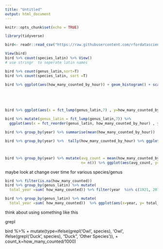 ```yaml
---
title: "Untitled"
output: html_document
---
```


```r
knitr::opts_chunk$set(echo = TRUE)
```

```r
library(tidyverse)

bird<- readr::read_csv("https://raw.githubusercontent.com/rfordatascience/tidytuesday/master/data/2019/2019-06-18/bird_counts.csv") %>% separate(species_latin, c("genus_latin", "species_latin"))

View(bird)
bird %>% count(species_latin) %>% View()
# use stringr  to seperate latin names

bird %>% count(genus_latin,sort=T)
bird %>% count(species_latin, sort =T)
```


```r

bird %>% ggplot(aes(how_many_counted_by_hour)) + geom_histogram() + scale_x_log10(labels= scales::comma)





bird %>% ggplot(aes(x = fct_lump(genus_latin,7) , y=how_many_counted_by_hour)) + geom_boxplot()

bird %>% mutate(genus_latin = fct_lump(genus_latin,7)) %>% 
  ggplot(aes(x = fct_reorder(genus_latin, how_many_counted_by_hour) , y=how_many_counted_by_hour)) + geom_boxplot() + coord_flip() + scale_y_log10(labels= scales::comma)

```


```r
bird %>% group_by(year) %>% summarise(mean(how_many_counted_by_hour))

bird %>% group_by(year) %>%  tally(how_many_counted_by_hour) %>% ggplot(aes(x=year, y = n, color =   )) + geom_line()



bird %>% group_by(year) %>% mutate(avg_count = mean(how_many_counted_by_hour),
                                   n= n()) %>% ggplot(aes(avg_count, y=n())) + geom_line()
```

maybe look at change over time for various species/genus


```r
bird %>% filter(is.na(how_many_counted))
bird %>% group_by(genus_latin) %>% mutate(
  total_year =sum( how_many_counted)) %>% filter(year  %in% c(1921, 2017)) %>% ggplot(aes(x=year, y= total_year)) + geom_point() + coord_flip() + geom_segment( aes(x=year, xend=year, y=0, yend=total_year))

bird %>% group_by(genus_latin) %>% mutate(
  total_year =sum( how_many_counted))  %>% ggplot(aes(x=year, y= total_year, color=genus_latin)) + geom_point() + coord_flip() 


```
think about using something like this

grepl

 bird %>%
+     mutate(type=ifelse(grepl('Owl', species), 'Owl', ifelse(grepl('Duck', species), "Duck", 'Other Species')),
+            count_k=how_many_counted/1000)
